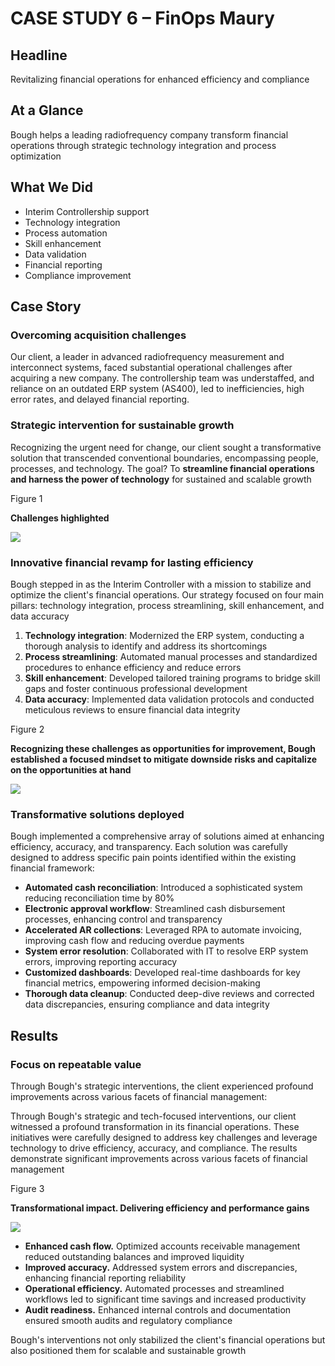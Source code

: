 
# **CASE STUDY 6 – FinOps Maury**

## Headline

Revitalizing financial operations for enhanced efficiency and compliance

## At a Glance

Bough helps a leading radiofrequency company transform financial operations through strategic technology integration and process optimization

## What We Did

* Interim Controllership support
* Technology integration
* Process automation
* Skill enhancement
* Data validation
* Financial reporting
* Compliance improvement

## Case Story

### Overcoming acquisition challenges

Our client, a leader in advanced radiofrequency measurement and interconnect systems, faced substantial operational challenges after acquiring a new company. The controllership team was understaffed, and reliance on an outdated ERP system (AS400), led to inefficiencies, high error rates, and delayed financial reporting.

### Strategic intervention for sustainable growth

Recognizing the urgent need for change, our client sought a transformative solution that transcended conventional boundaries, encompassing people, processes, and technology. The goal? To **streamline financial operations and harness the power of technology** for sustained and scalable growth

Figure 1

**Challenges highlighted**

![](/content/case-studies/images/CS6/0.jpg)

### Innovative financial revamp for lasting efficiency

Bough stepped in as the Interim Controller with a mission to stabilize and optimize the client's financial operations. Our strategy focused on four main pillars: technology integration, process streamlining, skill enhancement, and data accuracy

1. **Technology integration**: Modernized the ERP system, conducting a thorough analysis to identify and address its shortcomings
2. **Process streamlining**: Automated manual processes and standardized procedures to enhance efficiency and reduce errors
3. **Skill enhancement**: Developed tailored training programs to bridge skill gaps and foster continuous professional development
4. **Data accuracy**: Implemented data validation protocols and conducted meticulous reviews to ensure financial data integrity

Figure 2

**Recognizing these challenges as opportunities for improvement, Bough established a focused mindset to mitigate downside risks and capitalize on the opportunities at hand**

![](/content/case-studies/images/CS6/1.jpg)

### Transformative solutions deployed

Bough implemented a comprehensive array of solutions aimed at enhancing efficiency, accuracy, and transparency. Each solution was carefully designed to address specific pain points identified within the existing financial framework:

* **Automated cash reconciliation**: Introduced a sophisticated system reducing reconciliation time by 80%
* **Electronic approval workflow**: Streamlined cash disbursement processes, enhancing control and transparency
* **Accelerated AR collections**: Leveraged RPA to automate invoicing, improving cash flow and reducing overdue payments
* **System error resolution**: Collaborated with IT to resolve ERP system errors, improving reporting accuracy
* **Customized dashboards**: Developed real-time dashboards for key financial metrics, empowering informed decision-making
* **Thorough data cleanup**: Conducted deep-dive reviews and corrected data discrepancies, ensuring compliance and data integrity

## Results

### Focus on repeatable value

Through Bough's strategic interventions, the client experienced profound improvements across various facets of financial management:

Through Bough's strategic and tech-focused interventions, our client witnessed a profound transformation in its financial operations. These initiatives were carefully designed to address key challenges and leverage technology to drive efficiency, accuracy, and compliance. The results demonstrate significant improvements across various facets of financial management

Figure 3

**Transformational impact. Delivering efficiency and performance gains**

![](/content/case-studies/images/CS6/2.jpg)

* **Enhanced cash flow.** Optimized accounts receivable management reduced outstanding balances and improved liquidity
* **Improved accuracy.** Addressed system errors and discrepancies, enhancing financial reporting reliability
* **Operational efficiency.** Automated processes and streamlined workflows led to significant time savings and increased productivity
* **Audit readiness.** Enhanced internal controls and documentation ensured smooth audits and regulatory compliance

Bough's interventions not only stabilized the client's financial operations but also positioned them for scalable and sustainable growth

